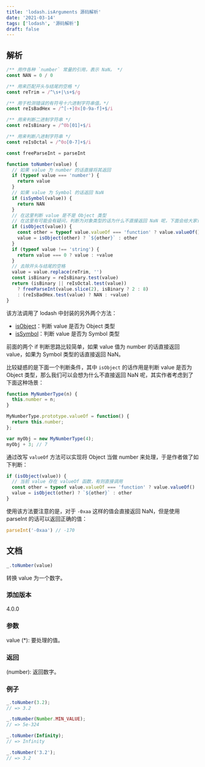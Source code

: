 ```yaml
---
title: 'lodash.isArguments 源码解析'
date: '2021-03-14'
tags: ['lodash', '源码解析']
draft: false
---
```


## 解析

```js
/** 用作各种 `number` 常量的引用，表示 NaN。 */
const NAN = 0 / 0

/** 用来匹配开头与结尾的空格 */
const reTrim = /^\s+|\s+$/g

/** 用于检测错误的有符号十六进制字符串值。*/
const reIsBadHex = /^[-+]0x[0-9a-f]+$/i

/** 用来判断二进制字符串 */
const reIsBinary = /^0b[01]+$/i

/** 用来判断八进制字符串 */
const reIsOctal = /^0o[0-7]+$/i

const freeParseInt = parseInt

function toNumber(value) {
  // 如果 value 为 number 的话直接将其返回
  if (typeof value === 'number') {
    return value
  }
  // 如果 value 为 Symbol 的话返回 NaN
  if (isSymbol(value)) {
    return NAN
  }
  // 在这里判断 value 是不是 Object 类型
  // 在这里有可能会有疑问，判断为对象类型的话为什么不直接返回 NaN 呢，下面会给大家详细讲
  if (isObject(value)) {
    const other = typeof value.valueOf === 'function' ? value.valueOf() : value
    value = isObject(other) ? `${other}` : other
  }
  if (typeof value !== 'string') {
    return value === 0 ? value : +value
  }
  // 去除开头与结尾的空格
  value = value.replace(reTrim, '')
  const isBinary = reIsBinary.test(value)
  return (isBinary || reIsOctal.test(value))
    ? freeParseInt(value.slice(2), isBinary ? 2 : 8)
    : (reIsBadHex.test(value) ? NAN : +value)
}
```

该方法调用了 lodash 中封装的另外两个方法：

+ [isObject](./isObject)：判断 value 是否为 Object 类型
+ [isSymbol](./isSymbol)：判断 value 是否为 Symbol 类型

前面的两个 if 判断思路比较简单，如果 value 值为 number 的话直接返回 value，如果为 Symbol 类型的话直接返回 NaN。

比较疑惑的是下面一个判断条件，其中 `isObject` 的话作用是判断 value 是否为 Object 类型，那么我们可以会想为什么不直接返回 NaN 呢，其实作者考虑到了下面这种场景：

```js
function MyNumberType(n) {
  this.number = n;
}

MyNumberType.prototype.valueOf = function() {
  return this.number;
};

var myObj = new MyNumberType(4);
myObj + 3; // 7
```

通过改写 `valueOf` 方法可以实现将 Object 当做 number 来处理，于是作者做了如下判断：

```js
if (isObject(value)) {
  // 当前 value 存在 valueOf 函数，有则直接调用
  const other = typeof value.valueOf === 'function' ? value.valueOf() : value
  value = isObject(other) ? `${other}` : other
}
```

使用该方法要注意的是，对于 `-0xaa` 这样的值会直接返回 NaN，但是使用 parseInt 的话可以返回正确的值：

```js
parseInt('-0xaa') // -170
```

## 文档

```js
_.toNumber(value)
```

转换 value 为一个数字。

### 添加版本

4.0.0

### 参数

value (*): 要处理的值。

### 返回

(number): 返回数字。

### 例子

```js
_.toNumber(3.2);
// => 3.2

_.toNumber(Number.MIN_VALUE);
// => 5e-324

_.toNumber(Infinity);
// => Infinity

_.toNumber('3.2');
// => 3.2
```
